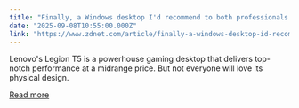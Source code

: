 ```yaml
---
title: "Finally, a Windows desktop I'd recommend to both professionals and gamers (and it's fairly priced)"
date: "2025-09-08T10:55:00.000Z"
link: "https://www.zdnet.com/article/finally-a-windows-desktop-id-recommend-to-both-professionals-and-gamers-and-its-fairly-priced/"
---
```


Lenovo's Legion T5 is a powerhouse gaming desktop that delivers top-notch performance at a midrange price. But not everyone will love its physical design.

[Read more](https://www.zdnet.com/article/finally-a-windows-desktop-id-recommend-to-both-professionals-and-gamers-and-its-fairly-priced/)
